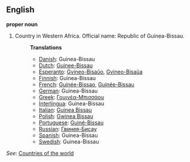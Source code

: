 ==English==

'''proper noun'''

# Country in Western Africa. Official name: Republic of Guinea-Bissau.
#:'''Translations'''
#:*[[Danish]]: Guinea-Bissau
#:*[[Dutch]]: [[Guinee-Bissau]]
#:*[[Esperanto]]: [[Gvineo-Bisaŭo]], [[Gvineo-Bisaŭa]]
#:*[[Finnish]]: Guinea-Bissau
#:*[[French]]: [[Guinée-Bissao]], [[Guinée-Bissau]]
#:*[[German]]: Guinea-Bissau
#:*[[Greek]]: [[Γουινέα-Μπισσάου]]
#:*[[Interlingua]]: Guinea-Bissau
#:*[[Italian]]: [[Guinea Bissau]]
#:*[[Polish]]: [[Gwinea Bissau]]
#:*[[Portuguese]]: [[Guiné-Bissau]]
#:*[[Russian]]: [[Гвинея-Бисау]]
#:*[[Spanish]]: Guinea-Bissau
#:*[[Swedish]]: Guinea-Bissau

''See'': [[Countries of the world]]